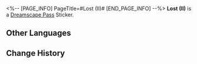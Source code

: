 <%-- [PAGE_INFO]
PageTitle=#Lost (II)#
[END_PAGE_INFO] --%>
{{Stub|Location information}}
{{Item Infobox
|id          = 223431
|image       = Dreamscape Pass Sticker Text.png
|type        = Dreamscape Pass Sticker
|type2       = Eldritch Dreamfall (I) Stickers
|invCategory = 
|rarity      = 4
|effect      = Digital stickers that can be used to decorate the pages of the Dreamtour Handbook. They come in many different styles.
|description = 
|source1     = [[Find the pantry in the hotel in the Dreamscape]]
}}
{{Description|There is a restaurant on the seventh floor. You can freely choke on the food there any time.}}
'''Lost (II)''' is a [[Dreamscape Pass]] Sticker.

==Other Languages==
{{Other Languages
|en   = Lost (II)
|zhs  = 迷失•其二
|zht  = 迷失•其二
|ja   = ロスト・2
|ko   = 방황•2
|es   = Extravío II
|fr   = Perdu (II)
|ru   = Утраченное II
|th   = หลงทาง 2
|vi   = Lạc Lối (2)
|de   = Verloren (II)
|id   = Tersesat 2
|pt   = Perdido (II)
}}

==Change History==
{{Change History|2.0}}
